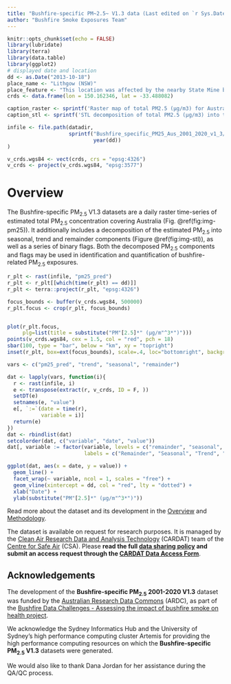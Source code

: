 ```yaml
--- 
title: "Bushfire-specific PM~2.5~ V1.3 data (Last edited on `r Sys.Date()`)"
author: "Bushfire Smoke Exposures Team"
---
```


```r
knitr::opts_chunk$set(echo = FALSE)
library(lubridate)
library(terra)
library(data.table)
library(ggplot2)
# displayed date and location
dd <- as.Date("2013-10-18")
place_name <- "Lithgow (NSW)"
place_feature <- "This location was affected by the nearby State Mine bushfire" # for caption
crds <- data.frame(lon = 150.162346, lat = -33.488082)

caption_raster <- sprintf('Raster map of total PM2.5 (µg/m3) for Australia on %s. %s is marked with a white diamond, corresponding to the location of the STL decomposition shown below.', dd, place_name)
caption_stl <- sprintf('STL decomposition of total PM2.5 (µg/m3) into trend, seasonal and remainder components for pixel at %s. Dotted red line indicates the date %s, corresponding to the above raster map. %s. (Note the scale for y axis is not fixed.)', place_name, dd, place_feature)

infile <- file.path(datadir,
                    sprintf("Bushfire_specific_PM25_Aus_2001_2020_v1_3/data_derived/bushfiresmoke_v1_3_%04i_compressed_20231130_7.nc", 
                            year(dd))
)

v_crds.wgs84 <- vect(crds, crs = "epsg:4326")
v_crds <- project(v_crds.wgs84, "epsg:3577")
```

# Overview

<style type="text/css">
p.caption {
  color: grey;
  font-size: smaller;
}
</style>

The Bushfire-specific PM~2.5~ V1.3 datasets are a daily raster time-series of estimated total PM~2.5~ concentration covering Australia (Fig. \@ref(fig:img-pm25)). It additionally includes a decomposition of the estimated PM~2.5~ into seasonal, trend and remainder components (Figure \@ref(fig:img-stl)), as well as a series of binary flags. Both the decomposed PM~2.5~ components and flags may be used in identification and quantification of bushfire-related PM~2.5~ exposures.

```r
r_plt <- rast(infile, "pm25_pred")
r_plt <- r_plt[[which(time(r_plt) == dd)]]
r_plt <- terra::project(r_plt, "epsg:4326")

focus_bounds <- buffer(v_crds.wgs84, 500000)
r_plt.focus <- crop(r_plt, focus_bounds)


plot(r_plt.focus, 
     plg=list(title = substitute("PM"[2.5]*" (µg/m"^3*")")))
points(v_crds.wgs84, cex = 1.5, col = "red", pch = 18)
sbar(100, type = "bar", below = "km", xy = "topright")
inset(r_plt, box=ext(focus_bounds), scale=.4, loc="bottomright", background="light yellow", pbox=list(lwd=1, lty=1, col="red"))
```

```r
vars <- c("pm25_pred", "trend", "seasonal", "remainder")

dat <- lapply(vars, function(i){
  r <- rast(infile, i)
  e <- transpose(extract(r, v_crds, ID = F, ))
  setDT(e)
  setnames(e, "value")
  e[, `:=`(date = time(r),
           variable = i)]
  return(e)
})
dat <- rbindlist(dat)
setcolorder(dat, c("variable", "date", "value"))
dat[, variable := factor(variable, levels = c("remainder", "seasonal", "trend", "pm25_pred"),
                         labels = c("Remainder", "Seasonal", "Trend", "Total PM2.5"))]

ggplot(dat, aes(x = date, y = value)) + 
  geom_line() + 
  facet_wrap(~ variable, ncol = 1, scales = "free") + 
  geom_vline(xintercept = dd, col = "red", lty = "dotted") +
  xlab("Date") +
  ylab(substitute("PM"[2.5]*" (µg/m"^3*")"))

```

Read more about the dataset and its development in the [Overview](#overview) and [Methodology](#methodology).

The dataset is available on request for research purposes. It is managed by the [Clean Air Research Data and Analysis Technology][cardat-home] (CARDAT) team of the [Centre for Safe Air][csa-home] (CSA). Please **read the full [data sharing policy](#dataset-licencing) and submit an access request through the [CARDAT Data Access Form][cardat-form]**.

## Acknowledgements {-}

The development of the **Bushfire-specific PM~2.5~ 2001-2020 V1.3** dataset was funded by the [Australian Research Data Commons][ardc-home] (ARDC), as part of the [Bushfire Data Challenges - Assessing the impact of bushfire smoke on health project][ardc-project].

We acknowledge the Sydney Informatics Hub and the University of Sydney’s high performance computing cluster Artemis for providing the high performance computing resources on which the **Bushfire-specific PM~2.5~ V1.3** datasets were generated.
 
We would also like to thank Dana Jordan for her assistance during the QA/QC process.

<!-- Links -->
<!-- Dataset pages -->
[dset-2001-2020-doi]: https://doi.org/10.17605/OSF.IO/WQK4T 
[dset-2020-2023-doi]: https://doi.org/10.17605/OSF.IO/47C6B
[dset-2001-2020-metadata]: https://cardat.github.io/data_inventory/bushfire_smoke_pm_exposures.html#bushfire_specific_pm25_aus_2001_2020_v1_3
[dset-2020-2023-metadata]: https://cardat.github.io/data_inventory/bushfire_smoke_pm_exposures.html#bushfire_specific_pm25_aus_2020_2023_v1_3

<!-- Organisation pages -->
[csa-home]: https://safeair.org.au/
[cardat-home]: https://cardat.github.io/
[cardat-form]: https://cardat.github.io/data_access_request_form.html
[ardc-home]: https://ardc.edu.au/
[ardc-project]: https://doi.org/10.47486/DC008

<!-- Other links -->
[paper-dset]: https://doi.org/10.3390/atmos15111341
[paper-exceptional-events]: https://doi.org/10.1016/j.heliyon.2024.e24532